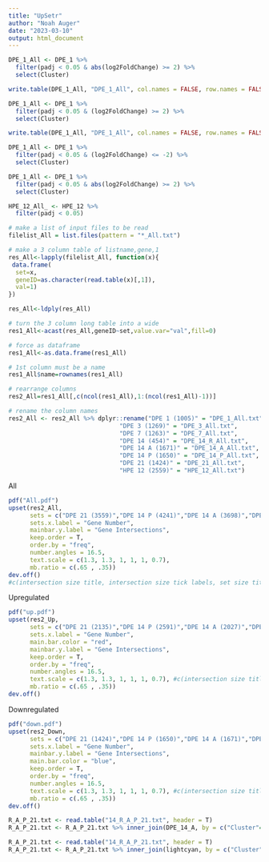 ```yaml
---
title: "UpSetr"
author: "Noah Auger"
date: "2023-03-10"
output: html_document
---
```



```r
DPE_1_All <- DPE_1 %>%
  filter(padj < 0.05 & abs(log2FoldChange) >= 2) %>%
  select(Cluster)

write.table(DPE_1_All, "DPE_1_All", col.names = FALSE, row.names = FALSE)

DPE_1_All <- DPE_1 %>%
  filter(padj < 0.05 & (log2FoldChange) >= 2) %>%
  select(Cluster)

write.table(DPE_1_All, "DPE_1_All", col.names = FALSE, row.names = FALSE)

DPE_1_All <- DPE_1 %>%
  filter(padj < 0.05 & (log2FoldChange) <= -2) %>%
  select(Cluster)

DPE_1_All <- DPE_1 %>%
  filter(padj < 0.05 & abs(log2FoldChange) >= 2) %>%
  select(Cluster)
```


```r
HPE_12_All_ <- HPE_12 %>%
  filter(padj < 0.05)
```


```r
# make a list of input files to be read
filelist_All = list.files(pattern = "*_All.txt")

# make a 3 column table of listname,gene,1
res_All<-lapply(filelist_All, function(x){
 data.frame(
  set=x,
  geneID=as.character(read.table(x)[,1]),
  val=1)
})

res_All<-ldply(res_All)

# turn the 3 column long table into a wide
res1_All<-acast(res_All,geneID~set,value.var="val",fill=0) 

# force as dataframe
res1_All<-as.data.frame(res1_All)

# 1st column must be a name
res1_All$name=rownames(res1_All)

# rearrange columns
res2_All=res1_All[,c(ncol(res1_All),1:(ncol(res1_All)-1))]
```


```r
# rename the column names
res2_All <- res2_All %>% dplyr::rename("DPE 1 (1005)" = "DPE_1_All.txt",
                               "DPE 3 (1269)" = "DPE_3_All.txt", 
                               "DPE 7 (1263)" = "DPE_7_All.txt",
                               "DPE 14 (454)" = "DPE_14_R_All.txt", 
                               "DPE 14 A (1671)" = "DPE_14_A_All.txt",
                               "DPE 14 P (1650)" = "DPE_14_P_All.txt",
                               "DPE 21 (1424)" = "DPE_21_All.txt",
                               "HPE 12 (2559)" = "HPE_12_All.txt")
```



All
```r
pdf("All.pdf")
upset(res2_All, 
      sets = c("DPE 21 (3559)","DPE 14 P (4241)","DPE 14 A (3698)","DPE 14 (959)","DPE 7 (1696)","DPE 3 (1595)","DPE 1 (1558)","HPE 12 (3630)"), 
      sets.x.label = "Gene Number", 
      mainbar.y.label = "Gene Intersections", 
      keep.order = T, 
      order.by = "freq", 
      number.angles = 16.5, 
      text.scale = c(1.3, 1.3, 1, 1, 1, 0.7), 
      mb.ratio = c(.65 , .35))
dev.off()
#c(intersection size title, intersection size tick labels, set size title, set size tick labels, set names, numbers above bars)
```


Upregulated
```r
pdf("up.pdf")
upset(res2_Up, 
      sets = c("DPE 21 (2135)","DPE 14 P (2591)","DPE 14 A (2027)","DPE 14 (505)","DPE 7 (433)","DPE 3 (326)","DPE 1 (552)","HPE 12 (1071)"), 
      sets.x.label = "Gene Number", 
      main.bar.color = "red", 
      mainbar.y.label = "Gene Intersections", 
      keep.order = T, 
      order.by = "freq", 
      number.angles = 16.5, 
      text.scale = c(1.3, 1.3, 1, 1, 1, 0.7), #c(intersection size title, intersection size tick labels, set size title, set size tick labels, set names, numbers above bars)
      mb.ratio = c(.65 , .35))
dev.off()
```


Downregulated
```r
pdf("down.pdf")
upset(res2_Down, 
      sets = c("DPE 21 (1424)","DPE 14 P (1650)","DPE 14 A (1671)","DPE 14 (454)","DPE 7 (1263)","DPE 3 (1269)","DPE 1 (1005)","HPE 12 (2559)"), 
      sets.x.label = "Gene Number", 
      mainbar.y.label = "Gene Intersections", 
      main.bar.color = "blue", 
      keep.order = T, 
      order.by = "freq", 
      number.angles = 16.5, 
      text.scale = c(1.3, 1.3, 1, 1, 1, 0.7), #c(intersection size title, intersection size tick labels, set size title, set size tick labels, set names, numbers above bars)
      mb.ratio = c(.65 , .35))
dev.off()
```



```r
R_A_P_21.txt <- read.table("14_R_A_P_21.txt", header = T)
R_A_P_21.txt <- R_A_P_21.txt %>% inner_join(DPE_14_A, by = c("Cluster"="Cluster"))
```

```r
R_A_P_21.txt <- read.table("14_R_A_P_21.txt", header = T)
R_A_P_21.txt <- R_A_P_21.txt %>% inner_join(lightcyan, by = c("Cluster"="gene"))
```